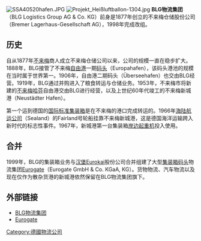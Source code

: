 {{Unreferenced|time=2019-05-25}}
{{Tone|time=2019-05-25}}
{{expand German|time=2019-05-25}}

[[File:SSA40520hafen.JPG|thumb]]
[[File:Projekt_Heißluftballon-1304.jpg|thumb]]
'''BLG物流集团'''（BLG Logistics Group AG & Co. KG）前身是1877年创立的不来梅仓储股份公司（Bremer Lagerhaus-Gesellschaft AG），1998年完成改组。

== 历史 ==

自从1877年[[不来梅|不来梅]]商人成立不来梅仓储公司以来，公司的规模一直在稳步扩大。1888年，BLG接管了不来梅[[自由港|自由港]]一期[[码头|码头]]（Europahafen），该码头港池的规模在当时属于世界第一。1906年，自由港二期码头（Überseehafen）也交由BLG经营。1919年，BLG通过并购进入了粮食转运与仓储业务。1953年，不来梅市将新建的[[不来梅哈芬|不来梅哈芬]]自由港交由BLG进行经营，以及上世纪60年代竣工的不来梅新城港（Neustädter Hafen）。

第一个运到德国的[[国际标准集装箱|国际标准集装箱]]是在不来梅的港口完成转运的。1966年[[海陆航运公司|海陆航运公司]]（Sealand）的Fairland号轮船挂靠不来梅新城港，这是德国海洋运输跨入新时代的标志性事件。1967年，新城港第一台集装箱[[岸边起重机|岸边起重机]]投入使用。

== 合并 ==
1999年，BLG的集装箱业务与[[汉堡|汉堡]][[Eurokai|Eurokai]]股份公司合并组建了大型[[集装箱码头|集装箱码头]]物流集团[[Eurogate|Eurogate]]（Eurogate GmbH & Co. KGaA, KG）。货物物流、汽车物流以及现在仅作为散杂货港的新城港依然保留在BLG物流集团旗下。

== 外部链接 ==
*[http://www.blg.de BLG物流集团]{{Wayback|url=http://www.blg.de/ |date=20150128024213 }}
*[http://www.eurogate.eu Eurogate]{{Wayback|url=http://www.eurogate.eu/ |date=20170902213844 }}

[[Category:德國物流公司|Category:德國物流公司]]